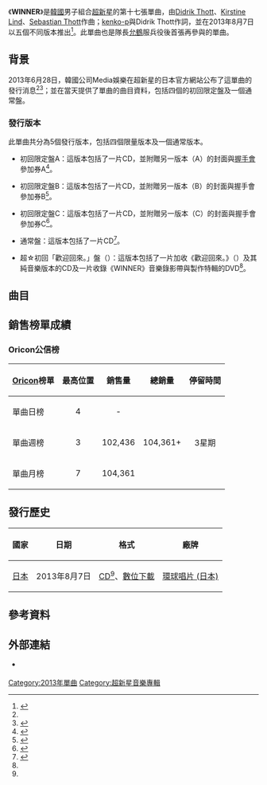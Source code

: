 {{Infobox single
|Name          = WINNER
|Cover         = Choshinsei WINNER.jpg
|Border        = yes
|Caption       = 通常盤封面
|Artist        = [[超新星_(韓國組合)|超新星]]
|Album         = [[SIX_(超新星專輯)|SIX]]
|Released      = 2013年8月7日<br><small>（見[[#發行歷史|發行歷史]]）</small>
|Format        = [[CD|CD]]、[[數位音樂下載|數位下載]]
|B-side        = slow motion<br>歡迎回來。（{{lang|ja|おかえり。}}）
|Recorded      = 2013年
|Genre         = [[日語流行音樂|日語流行音樂]]
|Length        = 4:20
|Writer        = [[Didrik_Thott|Didrik Thott]]、[[Kirstine_Lind|Kirstine Lind]]、[[Sebastian_Thott|Sebastian Thott]]、[[kenko-p|kenko-p]]
|Producer      = 
|Label         = [[日本環球音樂|環球唱片 (日本)]]
|Chronology    = [[超新星_(韓國組合)|超新星]]日語單曲
|Last single   = [[抱·緊·我·吧|抱·緊·我·吧]]<br>（2013年）
|This single   = '''WINNER'''<br>（2013年）
|Next single   = [[一定|一定]]<br>（2015年）
}}
《'''WINNER'''》是[[韓國|韓國]]男子組合[[超新星_(韓國組合)|超新星]]的第十七張單曲，由[[Didrik_Thott|Didrik Thott]]、[[Kirstine_Lind|Kirstine Lind]]、[[Sebastian_Thott|Sebastian Thott]]作曲；[[kenko-p|kenko-p]]與Didrik Thott作詞，並在2013年8月7日以五個不同版本推出<ref name=release>{{cite web |url=https://finn-neo.com/user.cgi?pageno=23&actmode=NewsArticleList&fanclub_id=4&year=2013 |title=超新星 2013年第2弾シングル全貌公開！！ |language=ja |work= |publisher=超新星JAPAN OFFICIAL SITE ［日本公式サイト］ |accessdate=May 23, 2014 |archive-date=2016-03-05 |archive-url=https://web.archive.org/web/20160305124239/https://finn-neo.com/user.cgi?pageno=23&actmode=NewsArticleList&fanclub_id=4&year=2013 }}</ref>。此單曲也是隊長[[鄭允鶴|允鶴]]服兵役後首張再參與的單曲。

==背景==
2013年6月28日，韓國公司Media娛樂在超新星的日本官方網站公布了這單曲的發行消息<ref name=release /><ref>{{cite web|url=http://natalie.mu/music/news/95876|title=超新星リーダー・ユナクが除隊「5人に追い付きます」|language=ja|work=|publisher=[[Natalie_(網站)|Natalie.mu]]|accessdate=May 23, 2014|archive-date=2014-05-24|archive-url=https://web.archive.org/web/20140524003654/http://natalie.mu/music/news/95876}}</ref>；並在當天提供了單曲的曲目資料，包括四個的初回限定盤及一個通常盤。

===發行版本===
此單曲共分為5個發行版本，包括四個限量版本及一個通常版本。

*初回限定盤A：這版本包括了一片CD，並附贈另一版本（A）的封面與[[握手會|握手會]]參加券A<ref name=typeA>{{cite web|url=http://www.amazon.co.jp/exec/obidos/ASIN/B00D49VKZI/nataliemusic-22|title=Amazon.com: WINNER(初回限定盤A): 音楽|language=ja|work=|publisher=[[Amazon.com|Amazon Japan]] |accessdate=May 23, 2014}}</ref>。

*初回限定盤B：這版本包括了一片CD，並附贈另一版本（B）的封面與握手會參加券B<ref name=typeB>{{cite web|url=http://www.amazon.co.jp/exec/obidos/ASIN/B00D49VKSU/nataliemusic-22|title=Amazon.com: WINNER(初回限定盤B): 音楽|language=ja|work=|publisher=[[Amazon.com|Amazon Japan]] |accessdate=May 23, 2014}}</ref>。

*初回限定盤C：這版本包括了一片CD，並附贈另一版本（C）的封面與握手會參加券C<ref name=typeC>{{cite web|url=http://www.amazon.co.jp/exec/obidos/ASIN/B00D49VLRA/nataliemusic-22|title=Amazon.com: WINNER(初回限定盤C): 音楽|language=ja|work=|publisher=[[Amazon.com|Amazon Japan]] |accessdate=May 23, 2014}}</ref>。

*通常盤：這版本包括了一片CD<ref name=regular>{{cite web|url=http://www.oricon.co.jp/prof/artist/463175/products/music/1029697/1/|title=「ＷＩＮＮＥＲ」 超新星│オリコン芸能人事典-ORICON STYLE|language=ja|work=|publisher=[[Oricon|Oricon]]|accessdate=May 23, 2014|archive-date=2014-01-17|archive-url=https://web.archive.org/web/20140117162528/http://www.oricon.co.jp/prof/artist/463175/products/music/1029697/1/}}</ref>。

*超☆初回「歡迎回來。」盤（{{lang-ja|超☆初回「おかえり。」盤}}）：這版本包括了一片加收《歡迎回來。》（{{lang-ja|おかえり。}}）及其純音樂版本的CD及一片收錄《WINNER》音樂錄影帶與製作特輯的DVD<ref name=release />。

==曲目==
{{tracklist
| total_length    = 15:54
| headline        = 通常盤<ref name=regular />、初回限定盤A<ref name=typeA />、初回限定盤B<ref name=typeB />、初回限定盤C<ref name=typeC />

| title1          = WINNER
| music1          = [[Didrik_Thott|Didrik Thott]]<br>[[Kirstine_Lind|Kirstine Lind]]<br>[[Sebastian_Thott|Sebastian Thott]]
| lyrics1         = [[kenko-p|kenko-p]]<br>Didrik Thott
| arranger1       = Sebastian Thott
| producer1       = 
| length1         = 4:20

| title2          = slow motion
| music2          = [[KASUMI|KASUMI]]<br>[[SOU|SOU]]
| lyrics2         = SOU
| arranger2       = 
| producer2       = 
| length2         = 3:37

| title3          = WINNER
| note3           = Instrumental
| music3          = Didrik Thott<br>Kirstine Lind<br>Sebastian Thott
| lyrics3         = 
| arranger3       = Sebastian Thott
| producer3       = 
| length3         = 4:20

| title4          = slow motion
| note4           = Instrumental
| music4          = KASUMI<br>SOU
| lyrics4         = 
| arranger4       = 
| producer4       = 
| length4         = 3:37
}}
{{tracklist
| collapsed       = yes
| total_length    = 24:08
| headline        = 超☆初回「歡迎回來。」盤：<ref name=release />

| title1          = WINNER
| music1          = [[Didrik_Thott|Didrik Thott]]<br>[[Kirstine_Lind|Kirstine Lind]]<br>[[Sebastian_Thott|Sebastian Thott]]
| lyrics1         = [[kenko-p|kenko-p]]<br>Didrik Thott
| arranger1       = Sebastian Thott
| producer1       = 
| length1         = 4:20

| title2          = slow motion
| music2          = [[KASUMI|KASUMI]]<br>[[SOU|SOU]]
| lyrics2         = SOU
| arranger2       = 
| producer2       = 
| length2         = 3:37

| title3          = 歡迎回來。
| note3           = {{lang|ja|おかえり。}}
| music3          = [[Matthew_Gerrard|Matthew Gerrard]]<br>[[Claude_Kelly|Claude Kelly]]
| lyrics3         = [[小林光明|小林光明]]
| arranger3       = 
| producer3       = 
| length3         = 4:07

| title4          = WINNER
| note4           = Instrumental
| music4          = Didrik Thott<br>Kirstine Lind<br>Sebastian Thott
| lyrics4         = 
| arranger4       = Sebastian Thott
| producer4       = 
| length4         = 4:20

| title5          = slow motion
| note5           = Instrumental
| music5          = KASUMI<br>SOU
| lyrics5         = 
| arranger5       = 
| producer5       = 
| length5         = 3:37

| title6          = 歡迎回來。
| note6           = Instrumental
| music6          = Matthew Gerrard<br>Claude Kelly
| lyrics6         = 
| arranger6       = 
| producer6       = 
| length6         = 4:07
}}
{{tracklist
| collapsed       = yes
| headline        = DVD - 超☆初回「歡迎回來。」盤：<ref name=release />
| title1          = WINNER
| note1           = [[音樂錄影帶|音樂錄影帶]]
| title2          = WINNER
| note2           = 音樂錄影帶 - Special feature 
}}

==銷售榜單成績==
===Oricon公信榜===
{| class="wikitable" style="width:500px;"
|-
! style="text-align:center;"|[[Oricon|Oricon]]榜單
! style="text-align:center;"|最高位置
! style="text-align:center;"|銷售量
! style="text-align:center;"|總銷量
! style="text-align:center;"|停留時間
|-
|align="left"|單曲日榜
| style="text-align:center;"|4
| style="text-align:center;" rowspan="1"| - 
| style="text-align:center;" rowspan="3"|104,361+
| style="text-align:center;" rowspan="3"| 3星期
|-
|align="left"|單曲週榜
| style="text-align:center;"|3
| style="text-align:center;"|102,436
|-
|align="left"|單曲月榜
| style="text-align:center;"|7
| style="text-align:center;"|104,361
|}

==發行歷史==
{| class="wikitable plainrowheaders"
|-
! scope="col"| 國家 !! 日期 !! 格式 !! 廠牌
|-
! scope="row" rowspan="1"| [[日本|日本]]
| 2013年8月7日
| [[CD|CD]]<ref name=regular />、[[數位音樂下載|數位下載]]
| [[日本環球音樂|環球唱片 (日本)]]
|}

==參考資料==
{{reflist}}

==外部連結==
* {{Official website|http://www.choshinsei.com/index.html|超新星日本官方網站}} {{Ja icon}}
{{超新星 (韓國組合)}}

[[Category:2013年單曲|Category:2013年單曲]]
[[Category:超新星音樂專輯|Category:超新星音樂專輯]]